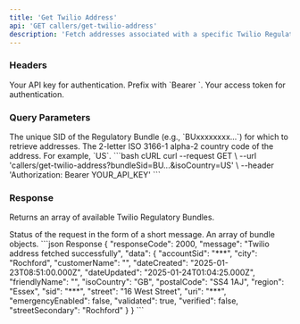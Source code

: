 ```yaml
---
title: 'Get Twilio Address'
api: 'GET callers/get-twilio-address'
description: 'Fetch addresses associated with a specific Twilio Regulatory Bundle.'
---
```

    
### Headers

<ParamField header="Authorization" type="string" required>
  Your API key for authentication. Prefix with `Bearer `.
</ParamField>

<ParamField header="x-access-token" type="string" required>
  Your access token for authentication.
</ParamField>

### Query Parameters

<ParamField query="bundleSid" type="string" required>
  The unique SID of the Regulatory Bundle (e.g., `BUxxxxxxxx...`) for which to retrieve addresses.
</ParamField>

<ParamField query="isoCountry" type="string" required>
  The 2-letter ISO 3166-1 alpha-2 country code of the address. For example, `US`.
</ParamField>

<RequestExample>
  ```bash cURL 
  curl --request GET \ 
  --url 'callers/get-twilio-address?bundleSid=BU...&isoCountry=US' \ 
  --header 'Authorization: Bearer YOUR_API_KEY' 
  ```
</RequestExample>

### Response

Returns an array of available Twilio Regulatory Bundles.

<ResponseField name="message" type="string">
    Status of the request in the form of a short message.
</ResponseField>

<ResponseField name="data" type="object[]">
    An array of bundle objects.
</ResponseField>

<ResponseExample>
```json Response
{
    "responseCode": 2000,
    "message": "Twilio address fetched successfully",
    "data": {
        "accountSid": "***",
        "city": "Rochford",
        "customerName": "",
        "dateCreated": "2025-01-23T08:51:00.000Z",
        "dateUpdated": "2025-01-24T01:04:25.000Z",
        "friendlyName": "",
        "isoCountry": "GB",
        "postalCode": "SS4 1AJ",
        "region": "Essex",
        "sid": "***",
        "street": "16 West Street",
        "uri": "***",
        "emergencyEnabled": false,
        "validated": true,
        "verified": false,
        "streetSecondary": "Rochford"
    }
}
```
</ResponseExample>
